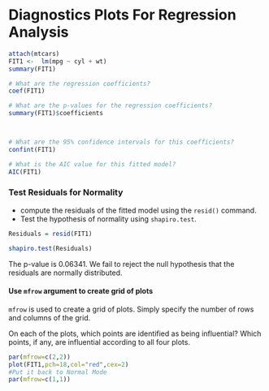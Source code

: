 Diagnostics Plots For Regression Analysis
========================================================



```r
attach(mtcars)
FIT1 <-  lm(mpg ~ cyl + wt)
summary(FIT1)

# What are the regression coefficients?
coef(FIT1)

# What are the p-values for the regression coefficients?
summary(FIT1)$coefficients



# What are the 95% confidence intervals for this coefficients?
confint(FIT1)

# What is the AIC value for this fitted model?
AIC(FIT1)


```

### Test Residuals for Normality

- compute the residuals of the fitted model using the `resid()` command.
- Test the hypothesis of normality using `shapiro.test`.
```r
Residuals = resid(FIT1)

shapiro.test(Residuals)
```
The p-value is 0.06341. We fail to reject the null hypothesis that the residuals are normally distributed.

#### Use `mfrow` argument to create grid of plots

`mfrow` is used to create a grid of plots. Simply specify the number of rows and columns of the grid. 

On each of the plots, which points are identified as being influential?
Which points, if any, are influential according to all four plots.
```r
par(mfrow=c(2,2))
plot(FIT1,pch=18,col="red",cex=2)
#Put it back to Normal Mode
par(mfrow=c(1,1))
```

